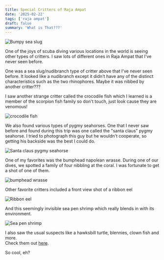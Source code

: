 ```yaml
---
title: Special Critters of Raja Ampat
date: '2025-02-22'
tags: ['raja ampat']
draft: false
summary: 'What is That???'
---
```


<Image
  src="/static/images/special-critters/2025bumpy-slug6262.jpg"
  width={800}
  height={840}
  alt="Bumpy sea slug"
/>

One of the joys of scuba diving various locations in the world is seeing other types of critters. I saw lots of different ones in Raja Ampat that I've never seen before.

One was a sea slug/nudibranch type of critter above that I've never seen before. It looked like a nudibranch except it didn't have any of the distinct characteristics such as the two rhinophores. Maybe it was nibbed by another critter???

I saw another strange critter called the crocodile fish which I learned is a member of the scorpion fish family so don't touch, just look cause they are venomous!

<Image
  src="/static/images/special-critters/2025crocodile-fish4545.jpg"
  width={800}
  height={840}
  alt="crocodile fish"
/>

We also found various types of pygmy seahorses. One that I never saw before and found during this trip was one called the "santa claus" pygmy seahorse. I tried to photograph this guy but he wouldn't cooperate, so getting his backside was the best I could do.

<Image
  src="/static/images/special-critters/2025santa-claus-seahorse.jpg"
  width={800}
  height={840}
  alt="Santa claus pygmy seahorse"
/>

One of my favorites was the bumphead napolean wrasse. During one of our dives, we spotted a family of four nibbling at the coral. I was fortunate to get a shot of one of them.

<Image
  src="/static/images/special-critters/bumphead-wrasse.jpg"
  width={800}
  height={840}
  alt="bumphead wrasse"
/>

Other favorite critters included a front view shot of a ribbon eel

<Image
  src="/static/images/special-critters/ribbon-eel.jpg"
  width={800}
  height={840}
  alt="Ribbon eel"
/>

And this seemingly invisible sea pen shrimp which really blends in with its environment.

<Image
  src="/static/images/special-critters/sea-pen-shrimp.jpg"
  width={800}
  height={840}
  alt="Sea pen shrimp"
/>

I also saw the usual suspects like a hawksbill turtle, blennies, clown fish and more.  
Check them out [here](https://generosalitton.smugmug.com/Raja-SpecialCriters/n-m4bdRp).

So cool, eh?
